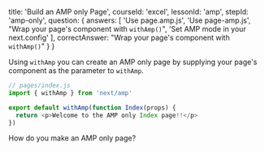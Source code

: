 
  title: 'Build an AMP only Page',
  courseId: 'excel',
  lessonId: 'amp',
  stepId: 'amp-only',
  question: {
    answers: [
      'Use page.amp.js',
      'Use page-amp.js',
      "Wrap your page's component with `withAmp()`",
      'Set AMP mode in your next.config'
    ],
    correctAnswer: "Wrap your page's component with `withAmp()`"
  }
}

Using `withAmp` you can create an AMP only page by supplying your page's component as the parameter to `withAmp`.

```js
// pages/index.js
import { withAmp } from 'next/amp'

export default withAmp(function Index(props) {
  return <p>Welcome to the AMP only Index page!!</p>
})
```

How do you make an AMP only page?

